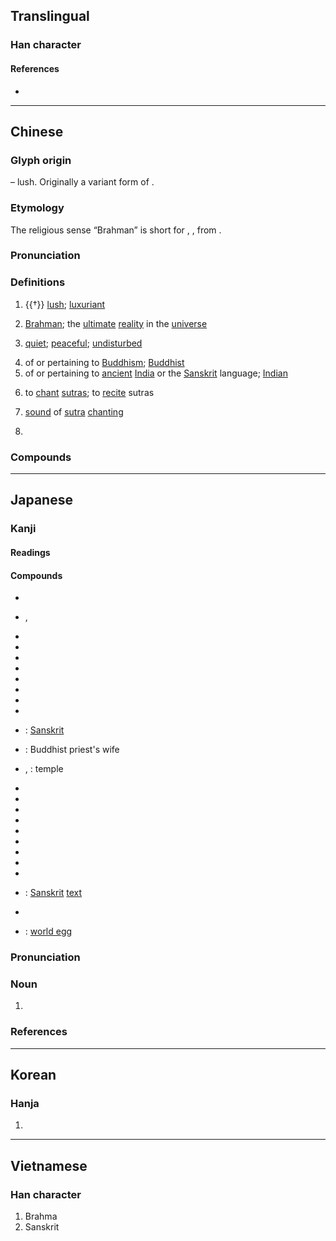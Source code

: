 {{character info/new}}
==Translingual==

===Han character===
{{Han char|rn=75|rad=木|as=07|sn=11|four=44217|canj=DDHNI|ids=⿱林凡}}

====References====
* {{Han ref|kx=0531.090|dkj=14888|dj=0919.100|hdz=21210.050|uh=68B5|ud=26805|bh=B1EB|bd=45547}}

----

==Chinese==
{{zh-forms}}
{{zh-wp}}

===Glyph origin===
{{Han etym}}
{{Han compound|林|凡|ls=psc|c1=s|c2=p|t1=forest}} – lush. Originally a variant form of {{och-l|芃}}.

===Etymology===
The religious sense “Brahman” is short for {{ltc-l|梵摩|id=2,1}}, {{ltc-l|梵覽摩|id=2,1,1}}, from {{bor|zh|sa|ब्रह्मन्|'''ब्रह्म'''न्|[[Brahman]]}}.

===Pronunciation===
{{zh-pron
|m=fàn
|c=faan4,faan6
|mn=hoān
|md=huáng
|mn-t=huam6/huang6
|w=3ve
|mc=y
|oc=y
|cat=a,pn,v,n
}}

===Definitions===
{{zh-hanzi}}

# {{†}} [[lush]]; [[luxuriant]]
# {{lb|zh|religion}} [[Brahman]]; the [[ultimate]] [[reality]] in the [[universe]] {{gloss|concept in Hinduism}}
# {{lb|zh|figurative}} [[quiet]]; [[peaceful]]; [[undisturbed]]
# of or pertaining to [[Buddhism]]; [[Buddhist]]
# of or pertaining to [[ancient]] [[India]] or the [[Sanskrit]] language; [[Indian]]
# {{lb|zh|Buddhism}} to [[chant]] [[sutra]]s; to [[recite]] sutras
# {{lb|zh|Buddhism}} [[sound]] of [[sutra]] [[chanting]]
# {{surname|zh}}

===Compounds===
{{zh-der|大梵天|梵剎|梵唄|梵啞鈴|梵天|梵學|梵宇|梵教|梵文|梵書|梵本|梵王宮|梵眾|梵筴|梵蒂岡|梵語:[[Sanskrit]]|梵譯|梵音|琳宮梵宇|華梵大學|薄伽梵}}

----

==Japanese==

===Kanji===
{{ja-kanji|grade=|rs=木07}}

====Readings====
{{ja-readings
|goon=ぼん
|kanon=はん
}}

====Compounds====
{{der-top|Compounds}}
* {{ja-r|釈梵|しゃくぼん}}
* {{ja-r|薄伽梵|ばがぼん}}, {{ja-r|婆伽梵|ばがぼん}}
* {{ja-r|梵論|ぼろ}}
* {{ja-r|梵論字|ぼろんじ}}
* {{ja-r|梵王|ぼんおう}}
* {{ja-r|梵音|ぼんおん}}
* {{ja-r|梵我一如|ぼんごいちにょ}}
* {{ja-r|梵学|ぼんがく}}
* {{ja-r|梵行|ぼんぎょう}}
* {{ja-r|梵宮|ぼんぐう}}
* {{ja-r|梵語|ぼんご}}: [[Sanskrit]]
* {{ja-r|梵妻|ぼんさい}}: Buddhist priest's wife
* {{ja-r|梵刹|ぼんさつ}}, {{ja-r|梵刹|ぼんせつ}}: temple
* {{ja-r|梵讃|ぼんさん}}
* {{ja-r|梵志|ぼんし}}
* {{ja-r|梵字|ぼんじ}}
* {{ja-r|梵書|ぼんしょ}}
* {{ja-r|梵鐘|ぼんしょう}}
* {{ja-r|梵砌|ぼんぜい}}
* {{ja-r|梵僧|ぼんそう}}
* {{ja-r|梵天|ぼんてん}}
* {{ja-r|梵唄|ぼんばい}}
* {{ja-r|梵文|ぼんぶん}}: [[Sanskrit]] [[text]]
* {{ja-r|梵網経|ぼんもうきょう}}
* {{ja-r|梵卵|ぼんらん}}: [[world egg]]
{{der-bottom}}

{{ja-kanjitab|ぼん|yomi=o}}

===Pronunciation===
{{ja-pron|yomi=goon|ぼん|acc=1|acc_ref=DJR|acc2=0|acc2_ref=DJR}}

===Noun===
{{ja-noun|ぼん}}

# {{abbreviation of|ja|梵語}}

===References===
<references/>

----

==Korean==

===Hanja===
{{ko-hanja|hangeul=범|eumhun=|rv=beom|mr=pŏm|y=pem}}

# {{rfdef|ko|sort=木07}}

----

==Vietnamese==

===Han character===
{{vi-hantu|[[phạn]], [[phạm]]|rs=木07}}

# Brahma
# Sanskrit